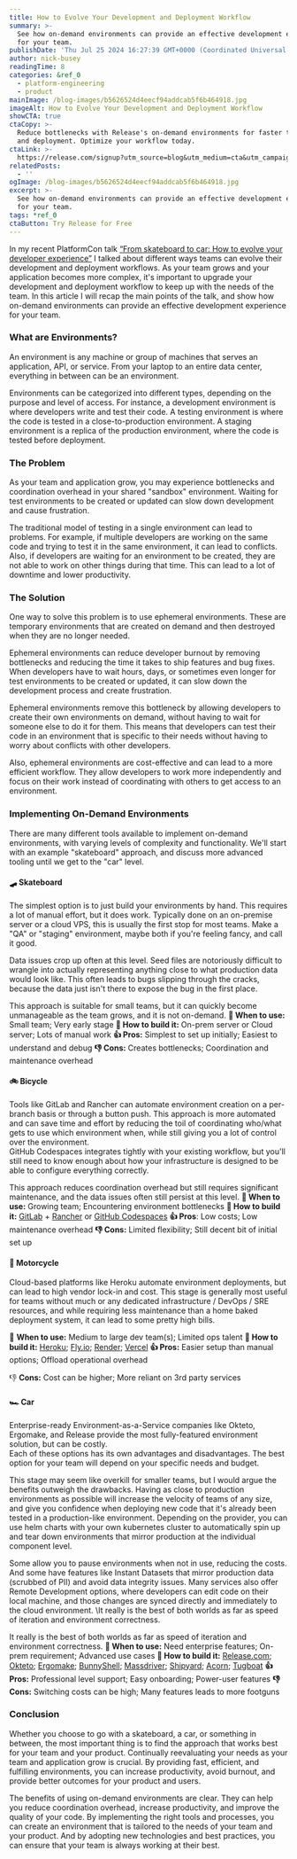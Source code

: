 ```yaml
---
title: How to Evolve Your Development and Deployment Workflow
summary: >-
  See how on-demand environments can provide an effective development experience
  for your team.
publishDate: 'Thu Jul 25 2024 16:27:39 GMT+0000 (Coordinated Universal Time)'
author: nick-busey
readingTime: 8
categories: &ref_0
  - platform-engineering
  - product
mainImage: /blog-images/b5626524d4eecf94addcab5f6b464918.jpg
imageAlt: How to Evolve Your Development and Deployment Workflow
showCTA: true
ctaCopy: >-
  Reduce bottlenecks with Release's on-demand environments for faster testing
  and deployment. Optimize your workflow today.
ctaLink: >-
  https://release.com/signup?utm_source=blog&utm_medium=cta&utm_campaign=blog-cta&utm_content=how-to-evolve-your-development-and-deployment-workflow
relatedPosts:
  - ''
ogImage: /blog-images/b5626524d4eecf94addcab5f6b464918.jpg
excerpt: >-
  See how on-demand environments can provide an effective development experience
  for your team.
tags: *ref_0
ctaButton: Try Release for Free
---
```


In my recent PlatformCon talk [“From skateboard to car: How to evolve your developer experience”](https://www.youtube.com/watch?v=9BDfebNQTGM&list=PLR74Ng-6aEfBOEdyuk3OMZu2cLFma4r6b&index=13&t=1s) I talked about different ways teams can evolve their development and deployment workflows. As your team grows and your application becomes more complex, it's important to upgrade your development and deployment workflow to keep up with the needs of the team. In this article I will recap the main points of the talk, and show how on-demand environments can provide an effective development experience for your team.

### What are Environments?

An environment is any machine or group of machines that serves an application, API, or service. From your laptop to an entire data center, everything in between can be an environment.

Environments can be categorized into different types, depending on the purpose and level of access. For instance, a development environment is where developers write and test their code. A testing environment is where the code is tested in a close-to-production environment. A staging environment is a replica of the production environment, where the code is tested before deployment.

### The Problem

As your team and application grow, you may experience bottlenecks and coordination overhead in your shared "sandbox" environment. Waiting for test environments to be created or updated can slow down development and cause frustration.

The traditional model of testing in a single environment can lead to problems. For example, if multiple developers are working on the same code and trying to test it in the same environment, it can lead to conflicts. Also, if developers are waiting for an environment to be created, they are not able to work on other things during that time. This can lead to a lot of downtime and lower productivity.

### The Solution

One way to solve this problem is to use ephemeral environments. These are temporary environments that are created on demand and then destroyed when they are no longer needed.

Ephemeral environments can reduce developer burnout by removing bottlenecks and reducing the time it takes to ship features and bug fixes. When developers have to wait hours, days, or sometimes even longer for test environments to be created or updated, it can slow down the development process and create frustration.

Ephemeral environments remove this bottleneck by allowing developers to create their own environments on demand, without having to wait for someone else to do it for them. This means that developers can test their code in an environment that is specific to their needs without having to worry about conflicts with other developers.

Also, ephemeral environments are cost-effective and can lead to a more efficient workflow. They allow developers to work more independently and focus on their work instead of coordinating with others to get access to an environment.

### Implementing On-Demand Environments

There are many different tools available to implement on-demand environments, with varying levels of complexity and functionality. We'll start with an example "skateboard" approach, and discuss more advanced tooling until we get to the "car" level.

#### 🛹 Skateboard

The simplest option is to just build your environments by hand. This requires a lot of manual effort, but it does work. Typically done on an on-premise server or a cloud VPS, this is usually the first stop for most teams. Make a "QA" or "staging" environment, maybe both if you're feeling fancy, and call it good.

Data issues crop up often at this level. Seed files are notoriously difficult to wrangle into actually representing anything close to what production data would look like. This often leads to bugs slipping through the cracks, because the data just isn't there to expose the bug in the first place.  

This approach is suitable for small teams, but it can quickly become unmanageable as the team grows, and it is not on-demand.
**🎯 When to use:** Small team; Very early stage
**🧩 How to build it:** On-prem server or Cloud server; Lots of manual work
**👍 Pros:** Simplest to set up initially; Easiest to understand and debug
**👎 Cons:** Creates bottlenecks; Coordination and maintenance overhead

#### 🚲 Bicycle

Tools like GitLab and Rancher can automate environment creation on a per-branch basis or through a button push. This approach is more automated and can save time and effort by reducing the toil of coordinating who/what gets to use which environment when, while still giving you a lot of control over the environment.  
GitHub Codespaces integrates tightly with your existing workflow, but you'll still need to know enough about how your infrastructure is designed to be able to configure everything correctly.

This approach reduces coordination overhead but still requires significant maintenance, and the data issues often still persist at this level.
**🎯 When to use:** Growing team; Encountering environment bottlenecks
**🧩 How to build it:** [GitLab](https://about.gitlab.com/) + [Rancher](https://www.rancher.com/) or [GitHub Codespaces](https://github.com/features/codespaces)
**👍 Pros**: Low costs; Low maintenance overhead
**👎 Cons:** Limited flexibility; Still decent bit of initial set up

#### 🛵 Motorcycle

Cloud-based platforms like Heroku automate environment deployments, but can lead to high vendor lock-in and cost. This stage is generally most useful for teams without much or any dedicated infrastructure / DevOps / SRE resources, and while requiring less maintenance than a home baked deployment system, it can lead to some pretty high bills.

🎯 **When to use:** Medium to large dev team(s); Limited ops talent
**🧩 How to build it:** [Heroku](https://www.heroku.com/home); [Fly.io](https://fly.io/); [Render](https://render.com/); [Vercel](https://vercel.com/)
**👍 Pros:** Easier setup than manual options; Offload operational overhead

👎 **Cons:** Cost can be higher; More reliant on 3rd party services

#### 🏎️ Car

Enterprise-ready Environment-as-a-Service companies like Okteto, Ergomake, and Release provide the most fully-featured environment solution, but can be costly.  
Each of these options has its own advantages and disadvantages. The best option for your team will depend on your specific needs and budget.

This stage may seem like overkill for smaller teams, but I would argue the benefits outweigh the drawbacks. Having as close to production environments as possible will increase the velocity of teams of any size, and give you confidence when deploying new code that it's already been tested in a production-like environment. Depending on the provider, you can use helm charts with your own kubernetes cluster to automatically spin up and tear down environments that mirror production at the individual component level.

Some allow you to pause environments when not in use, reducing the costs. And some have features like Instant Datasets that mirror production data (scrubbed of PII) and avoid data integrity issues. Many services also offer Remote Development options, where developers can edit code on their local machine, and those changes are synced directly and immediately to the cloud environment. \\It really is the best of both worlds as far as speed of iteration and environment correctness.

It really is the best of both worlds as far as speed of iteration and environment correctness.
**🎯 When to use:** Need enterprise features; On-prem requirement; Advanced use cases
**🧩 How to build it:** [Release.com](https://release.com/); [Okteto](https://www.okteto.com/); [Ergomake](https://ergomake.dev/); [BunnyShell](https://www.bunnyshell.com/); [Massdriver](https://blog.massdriver.cloud/changelog/2023-01-19-preview-environments/); [Shipyard](https://shipyard.build/); [Acorn](https://docs.acorn.io/#what-is-acorn); [Tugboat](https://www.tugboatqa.com/)
**👍 Pros:** Professional level support; Easy onboarding; Power-user features
**👎 Cons:** Switching costs can be high; Many features leads to more footguns

### Conclusion

Whether you choose to go with a skateboard, a car, or something in between, the most important thing is to find the approach that works best for your team and your product. Continually reevaluating your needs as your team and application grow is crucial. By providing fast, efficient, and fulfilling environments, you can increase productivity, avoid burnout, and provide better outcomes for your product and users.

The benefits of using on-demand environments are clear. They can help you reduce coordination overhead, increase productivity, and improve the quality of your code. By implementing the right tools and processes, you can create an environment that is tailored to the needs of your team and your product. And by adopting new technologies and best practices, you can ensure that your team is always working at their best.

‍
